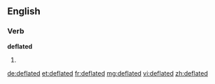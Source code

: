 ==English==

===Verb===
'''deflated'''

# {{past of|deflate}}

[[de:deflated]]
[[et:deflated]]
[[fr:deflated]]
[[mg:deflated]]
[[vi:deflated]]
[[zh:deflated]]